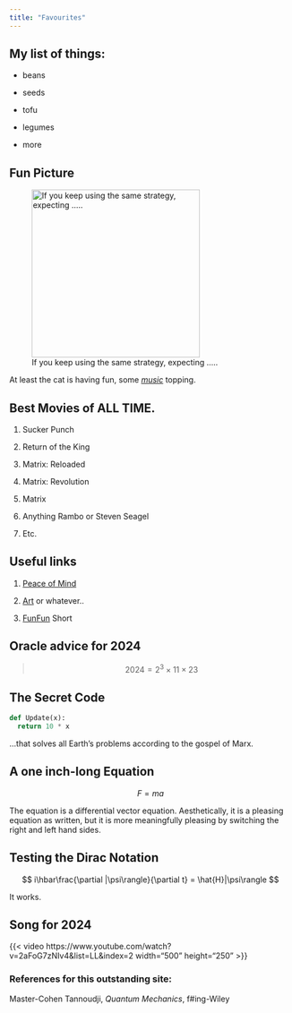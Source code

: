 ---
title: "Favourites"
---

## My list of things:

-   beans

-   seeds

-   tofu

-   legumes

-   more

## Fun Picture

![If you keep using the same strategy, expecting .....](images/giphy-01.gif){#fig-fun fig-alt="The Aristogatos knew it." fig-align="center" width="300"}

At least the cat is having fun, some [*music*](https://youtu.be/_C7UgR_sIW0?si=Nbdetovk0SrXObkB&t=48) topping.

## Best Movies of ALL TIME.

1.  Sucker Punch

2.  Return of the King

3.  Matrix: Reloaded

4.  Matrix: Revolution

5.  Matrix

6.  Anything Rambo or Steven Seagel

7.  Etc.

## Useful links

1.  [Peace of Mind](https://www.youtube.com/watch?v=HABbAHdfdXk "very useful :)")

2.  [Art](https://4rtgallery.blogspot.com/2014/03/spray-paint-portraits-by-david-walker.html "yes it is also needed") or whatever..

3.  [FunFun](https://www.youtube.com/watch?v=wYY1eIJzwSI&list=LL&index=3) Short

## Oracle advice for 2024

> $$ 2024 = 2^3 \times 11 \times 23 $$

## The Secret Code

``` python
def Update(x):
  return 10 * x
```

...that solves all Earth's problems according to the gospel of Marx.

## A one inch-long Equation

$$ F = ma $$

::: callout-tip
The equation is a differential vector equation. Aesthetically, it is a pleasing equation as written, but it is more meaningfully pleasing by switching the right and left hand sides.
:::

## Testing the Dirac Notation

$$ i\hbar\frac{\partial |\psi\rangle}{\partial t} = \hat{H}|\psi\rangle  $$

It works.

## Song for 2024

{{< video https://www.youtube.com/watch?v=2aFoG7zNIv4&list=LL&index=2 width="500" height="250" >}}

### References for this outstanding site:

Master-Cohen Tannoudji, *Quantum Mechanics*, f#ing-Wiley
